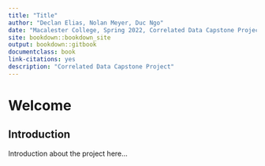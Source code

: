 ```yaml
--- 
title: "Title"
author: "Declan Elias, Nolan Meyer, Duc Ngo"
date: "Macalester College, Spring 2022, Correlated Data Capstone Project"
site: bookdown::bookdown_site
output: bookdown::gitbook
documentclass: book
link-citations: yes
description: "Correlated Data Capstone Project"
---
```


# Welcome {#welcome}

## Introduction

Introduction about the project here...